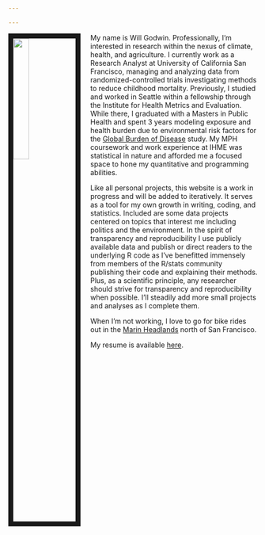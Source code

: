 ```yaml
---

---
```


<img src="images/portrait_pic.png" style="width:25%; border:10px solid; margin-right: 20px" align="left">

My name is Will Godwin. Professionally, I'm interested in research within the nexus of climate, health, and agriculture. I currently work as a Research Analyst at University of California San Francisco, managing and analyzing data from randomized-controlled trials investigating methods to reduce childhood mortality. Previously, I studied and worked in Seattle within a fellowship through the Institute for Health Metrics and Evaluation. While there, I graduated with a Masters in Public Health and spent 3 years modeling exposure and health burden due to environmental risk factors for the [Global Burden of Disease](https://www.thelancet.com/gbd) study. My MPH coursework and work experience at IHME was statistical in nature and afforded me a focused space to hone my quantitative and programming abilities.

Like all personal projects, this website is a work in progress and will be added to iteratively. It serves as a tool for my own growth in writing, coding, and statistics. Included are some data projects centered on topics that interest me including politics and the environment. In the spirit of transparency and reproducibility I use publicly available data and publish or direct readers to the underlying R code as I've benefitted immensely from members of the R/stats community publishing their code and explaining their methods. Plus, as a scientific principle, any researcher should strive for transparency and reproducibility when possible. I'll steadily add more small projects and analyses as I complete them.

When I'm not working, I love to go for bike rides out in the [Marin Headlands](images/hawk_hill.JPG) north of San Francisco.

My resume is available [here](files/CV-WGodwin.pdf).